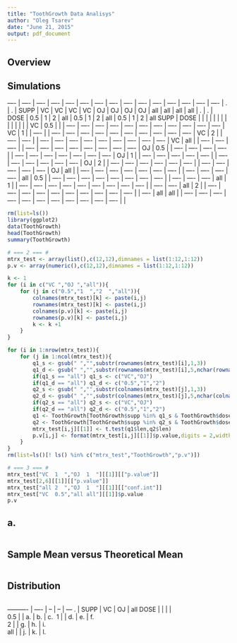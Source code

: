 ```yaml
---
title: "ToothGrowth Data Analisys"
author: "Oleg Tsarev"
date: "June 21, 2015"
output: pdf_document
---
```

## **Overview**

## **Simulations**



---- | ---- | ---- | ---- | ---- | ---- | ---- | ---- | ---- | ---- | ---- | ---- | ---- | ---- | ---- |
.    | .    | SUPP | VC   | VC   | VC   | VC   | OJ   | OJ   | OJ   | OJ   | all  | all  | all  | all  |
.    | .    | DOSE | 0.5  | 1    | 2    | all  | 0.5  | 1    | 2    | all  | 0.5  | 1    | 2    | all
SUPP | DOSE |      |      |      |      |      |      |      |      |      |      |      |      |      |
VC   | 0.5  |      |      | ---- | ---- | ---- | ---- | ---- | ---- | ---- | ---- | ---- | ---- | ---- |
VC   | 1    |      | ---- |      | ---- | ---- | ---- | ---- | ---- | ---- | ---- | ---- | ---- | ---- |
VC   | 2    |      | ---- | ---- |      | ---- | ---- | ---- | ---- | ---- | ---- | ---- | ---- | ---- |
VC   | all  |      | ---- | ---- | ---- |      | ---- | ---- | ---- | ---- | ---- | ---- | ---- | ---- |
OJ   | 0.5  |      | ---- | ---- | ---- | ---- |      | ---- | ---- | ---- | ---- | ---- | ---- | ---- |
OJ   | 1    |      | ---- | ---- | ---- | ---- | ---- |      | ---- | ---- | ---- | ---- | ---- | ---- |
OJ   | 2    |      | ---- | ---- | ---- | ---- | ---- | ---- |      | ---- | ---- | ---- | ---- | ---- |
OJ   | all  |      | ---- | ---- | ---- | ---- | ---- | ---- | ---- |      | ---- | ---- | ---- | ---- |
all  | 0.5  |      | ---- | ---- | ---- | ---- | ---- | ---- | ---- | ---- |      | ---- | ---- | ---- |
all  | 1    |      | ---- | ---- | ---- | ---- | ---- | ---- | ---- | ---- | ---- |      | ---- | ---- |
all  | 2    |      | ---- | ---- | ---- | ---- | ---- | ---- | ---- | ---- | ---- | ---- |      | ---- |
all  | all  |      | ---- | ---- | ---- | ---- | ---- | ---- | ---- | ---- | ---- | ---- | ---- |      |



```r
rm(list=ls())
library(ggplot2)
data(ToothGrowth)
head(ToothGrowth)
summary(ToothGrowth)

# === 2 === #
mtrx_test <- array(list(),c(12,12),dimnames = list(1:12,1:12))
p.v <- array(numeric(),c(12,12),dimnames = list(1:12,1:12))

k <- 1
for (i in c("VC ","OJ ","all")){
    for (j in c("0.5","1  ","2  ","all")){
        colnames(mtrx_test)[k] <- paste(i,j)
        rownames(mtrx_test)[k] <- paste(i,j)
        colnames(p.v)[k] <- paste(i,j)
        rownames(p.v)[k] <- paste(i,j)
        k <- k +1
    }
}

for (i in 1:nrow(mtrx_test)){
    for (j in 1:ncol(mtrx_test)){
        q1_s <- gsub(" ","",substr(rownames(mtrx_test)[i],1,3))
        q1_d <- gsub(" ","",substr(rownames(mtrx_test)[i],5,nchar(rownames(mtrx_test)[i])))
        if(q1_s == "all") q1_s <- c("VC","OJ")
        if(q1_d == "all") q1_d <- c("0.5","1","2")
        q2_s <- gsub(" ","",substr(colnames(mtrx_test)[j],1,3))
        q2_d <- gsub(" ","",substr(colnames(mtrx_test)[j],5,nchar(colnames(mtrx_test)[j])))
        if(q2_s == "all") q2_s <- c("VC","OJ")
        if(q2_d == "all") q2_d <- c("0.5","1","2")
        q1 <- ToothGrowth[ToothGrowth$supp %in% q1_s & ToothGrowth$dose %in% q1_d,]
        q2 <- ToothGrowth[ToothGrowth$supp %in% q2_s & ToothGrowth$dose %in% q2_d,]
        mtrx_test[i,j][[1]] <- t.test(q1$len,q2$len)
        p.v[i,j] <- format(mtrx_test[i,j][[1]]$p.value,digits = 2,width = 4)
    }
}
rm(list=ls()[! ls() %in% c("mtrx_test","ToothGrowth","p.v")])

# === 3 === #
mtrx_test["VC  1  ","OJ  1  "][[1]][["p.value"]]
mtrx_test[2,6][[1]][["p.value"]]
mtrx_test["all 2  ","OJ  1  "][[1]][["conf.int"]]
mtrx_test["VC  0.5","all all"][[1]]$p.value
p.v
```




## **a.**

```r


```

## **Sample Mean versus Theoretical Mean** ##
```r

```

## **Distribution**
```r

```











---------- | ---- | -- | -- | --- 
.          | SUPP | VC | OJ | all
DOSE       |      |    |    |    
0.5        |      | a. | b. | c. 
1          |      | d. | e. | f.    
2          |      | g. | h. | i.     
all        |      | j. | k. | l.     

